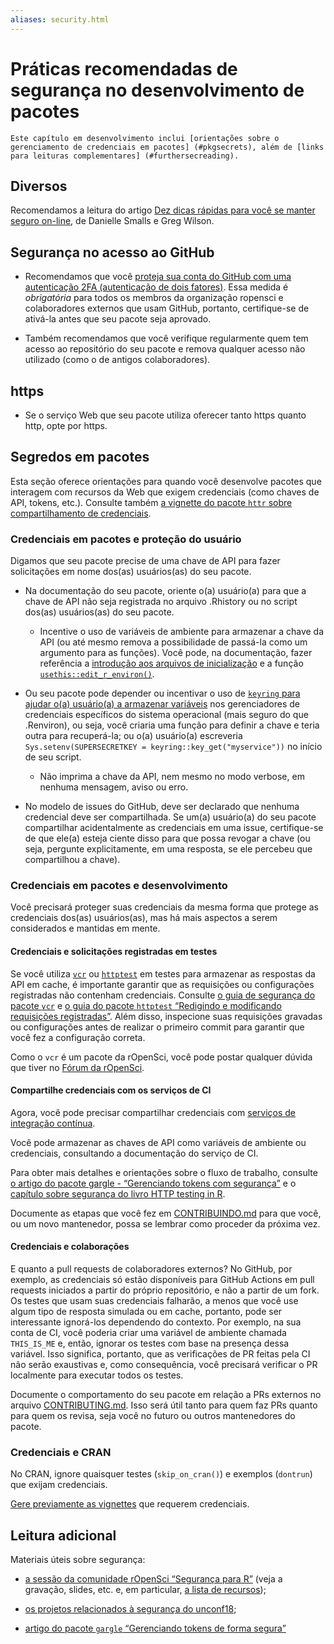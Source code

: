 ```yaml
---
aliases: security.html
---
```


# Práticas recomendadas de segurança no desenvolvimento de pacotes {#package-development-security-best-practices}

```block
Este capítulo em desenvolvimento inclui [orientações sobre o gerenciamento de credenciais em pacotes] (#pkgsecrets), além de [links para leituras complementares] (#furthersecreading).
```

## Diversos {#miscellaneous}

Recomendamos a leitura do artigo [Dez dicas rápidas para você se manter seguro on-line](https://journals.plos.org/ploscompbiol/article?id=10.1371/journal.pcbi.1008563), de Danielle Smalls e Greg Wilson.

## Segurança no acesso ao GitHub {#git-hub-access-security}

- Recomendamos que você [proteja sua conta do GitHub com uma autenticação 2FA (autenticação de dois fatores)](https://help.github.com/articles/securing-your-account-with-two-factor-authentication-2fa/). Essa medida é *obrigatória* para todos os membros da organização ropensci e colaboradores externos que usam GitHub, portanto, certifique-se de ativá-la antes que seu pacote seja aprovado.

- Também recomendamos que você verifique regularmente quem tem acesso ao repositório do seu pacote e remova qualquer acesso não utilizado (como o de antigos colaboradores).

## https {#https}

- Se o serviço Web que seu pacote utiliza oferecer tanto https quanto http, opte por https.

## Segredos em pacotes {#pkgsecrets}

Esta seção oferece orientações para quando você desenvolve pacotes que interagem com recursos da Web que exigem credenciais (como chaves de API, tokens, etc.). Consulte também [a vignette do pacote `httr` sobre compartilhamento de credenciais](https://httr.r-lib.org/articles/secrets.html).

### Credenciais em pacotes e proteção do usuário {#secrets-in-packages-and-user-protection}

Digamos que seu pacote precise de uma chave de API para fazer solicitações em nome dos(as) usuários(as) do seu pacote.

- Na documentação do seu pacote, oriente o(a) usuário(a) para que a chave de API não seja registrada no arquivo .Rhistory ou no script dos(as) usuários(as) do seu pacote.
  
  - Incentive o uso de variáveis de ambiente para armazenar a chave da API (ou até mesmo remova a possibilidade de passá-la como um argumento para as funções). Você pode, na documentação, fazer referência a [introdução aos arquivos de inicialização](https://rstats.wtf/r-startup.html) e a função [`usethis::edit_r_environ()`](https://usethis.r-lib.org/reference/edit.html).
  
- Ou seu pacote pode depender ou incentivar o uso de [`keyring` para ajudar o(a) usuário(a) a armazenar variáveis](https://github.com/r-lib/keyring#readme) nos gerenciadores de credenciais específicos do sistema operacional (mais seguro do que .Renviron), ou seja, você criaria uma função para definir a chave e teria outra para recuperá-la; ou o(a) usuário(a) escreveria `Sys.setenv(SUPERSECRETKEY = keyring::key_get("myservice"))` no início de seu script.
  
  - Não imprima a chave da API, nem mesmo no modo verbose, em nenhuma mensagem, aviso ou erro.

- No modelo de issues do GitHub, deve ser declarado que nenhuma credencial deve ser compartilhada. Se um(a) usuário(a) do seu pacote compartilhar acidentalmente as credenciais em uma issue, certifique-se de que ele(a) esteja ciente disso para que possa revogar a chave (ou seja, pergunte explicitamente, em uma resposta, se ele percebeu que compartilhou a chave).

### Credenciais em pacotes e desenvolvimento {#secrets-in-packages-and-development}

Você precisará proteger suas credenciais da mesma forma que protege as credenciais dos(as) usuários(as), mas há mais aspectos a serem considerados e mantidas em mente.

#### Credenciais e solicitações registradas em testes {#secrets-and-recorded-requests-in-tests}

Se você utiliza [`vcr`](https://docs.ropensci.org/vcr/) ou [`httptest`](https://enpiar.com/r/httptest/) em testes para armazenar as respostas da API em cache, é importante garantir que as requisições ou configurações registradas não contenham credenciais. Consulte [o guia de segurança do pacote `vcr`](https://books.ropensci.org/http-testing/security-chapter.html) e [o guia do pacote `httptest` "Redigindo e modificando requisições registradas"](https://enpiar.com/r/httptest/articles/redacting.html). Além disso, inspecione suas requisições gravadas ou configurações antes de realizar o primeiro commit para garantir que você fez a configuração correta.

Como o `vcr` é um pacote da rOpenSci, você pode postar qualquer dúvida que tiver no [Fórum da rOpenSci](https://discuss.ropensci.org/).

#### Compartilhe credenciais com os serviços de CI {#share-secrets-with-ci-services}

Agora, você pode precisar compartilhar credenciais com [serviços de integração contínua](#ci).

Você pode armazenar as chaves de API como variáveis de ambiente ou credenciais, consultando a documentação do serviço de CI.

Para obter mais detalhes e orientações sobre o fluxo de trabalho, consulte [o artigo do pacote gargle - "Gerenciando tokens com segurança"](https://gargle.r-lib.org/articles/articles/managing-tokens-securely.html) e o [capítulo sobre segurança do livro HTTP testing in R](https://books.ropensci.org/http-testing/security-chapter.html).

Documente as etapas que você fez em [CONTRIBUINDO.md](#friendlyfiles) para que você, ou um novo mantenedor, possa se lembrar como proceder da próxima vez.

#### Credenciais e colaborações {#secrets-and-collaborations}

E quanto a pull requests de colaboradores externos?
No GitHub, por exemplo, as credenciais só estão disponíveis para GitHub Actions em pull requests iniciados a partir do próprio repositório, e não a partir de um fork.
Os testes que usam suas credenciais falharão, a menos que você use algum tipo de resposta simulada ou em cache, portanto, pode ser interessante ignorá-los dependendo do contexto.
Por exemplo, na sua conta de CI, você poderia criar uma variável de ambiente chamada `THIS_IS_ME` e, então, ignorar os testes com base na presença dessa variável.
 Isso significa, portanto, que as verificações de PR feitas pela CI não serão exaustivas e, como consequência, você precisará verificar o PR localmente para executar todos os testes.

Documente o comportamento do seu pacote em relação a PRs externos no arquivo [CONTRIBUTING.md](#friendlyfiles). Isso será útil tanto para quem faz PRs quanto para quem os revisa, seja você no futuro ou outros mantenedores do pacote.

### Credenciais e CRAN {#secrets-and-cran}

No CRAN, ignore quaisquer testes (`skip_on_cran()`) e exemplos (`dontrun`) que exijam credenciais.

[Gere previamente as vignettes](https://ropensci.org/technotes/2019/12/08/precompute-vignettes/) que requerem credenciais.

## Leitura adicional {#furthersecreading}

Materiais úteis sobre segurança:

- [a sessão da comunidade rOpenSci "Segurança para R"](https://ropensci.org/commcalls/2019-05-07/) (veja a gravação, slides, etc. e, em particular, [a lista de recursos](https://ropensci.org/blog/2019/04/09/commcall-may2019/#resources));

- [os projetos relacionados à segurança do unconf18](https://ropensci.org/blog/2018/06/06/unconf18_recap_2/);

- [artigo do pacote `gargle` "Gerenciando tokens de forma segura"](gargle.r-lib.org/articles/articles/managing-tokens-securely.html)


